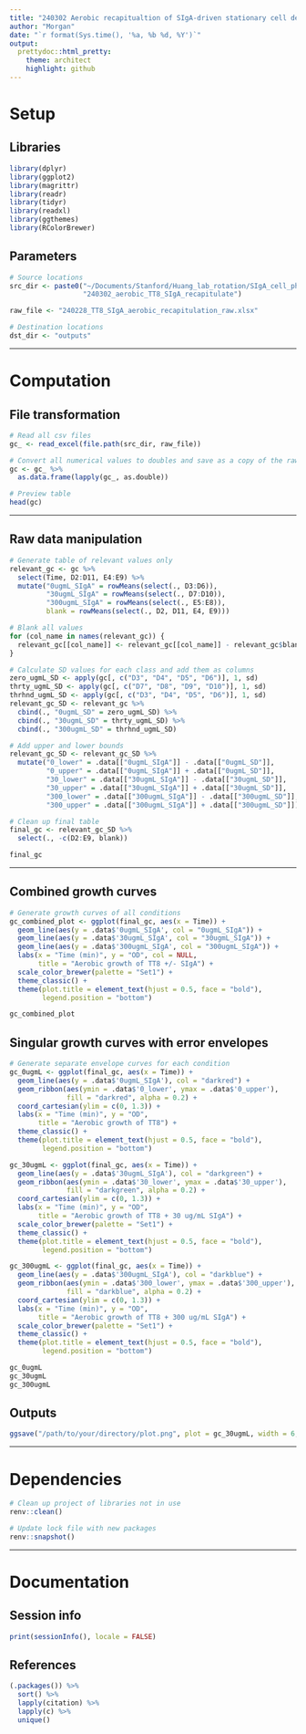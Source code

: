 ```yaml
---
title: "240302 Aerobic recapitualtion of SIgA-driven stationary cell death of TT8"
author: "Morgan"
date: "`r format(Sys.time(), '%a, %b %d, %Y')`"
output:
  prettydoc::html_pretty:
    theme: architect
    highlight: github
---
```


# Setup

## Libraries

```r
library(dplyr)
library(ggplot2)
library(magrittr)
library(readr)
library(tidyr)
library(readxl)
library(ggthemes)
library(RColorBrewer)
```

## Parameters

```r
# Source locations
src_dir <- paste0("~/Documents/Stanford/Huang_lab_rotation/SIgA_cell_physiology/",
                  "240302_aerobic_TT8_SIgA_recapitulate")

raw_file <- "240228_TT8_SIgA_aerobic_recapitulation_raw.xlsx"

# Destination locations
dst_dir <- "outputs"

```

------------------------------------------------------------------------

# Computation

## File transformation

```r
# Read all csv files
gc_ <- read_excel(file.path(src_dir, raw_file))

# Convert all numerical values to doubles and save as a copy of the raw import
gc <- gc_ %>%
  as.data.frame(lapply(gc_, as.double))

# Preview table
head(gc)

```

------------------------------------------------------------------------

## Raw data manipulation

```r
# Generate table of relevant values only
relevant_gc <- gc %>%
  select(Time, D2:D11, E4:E9) %>%
  mutate("0ugmL_SIgA" = rowMeans(select(., D3:D6)),
         "30ugmL_SIgA" = rowMeans(select(., D7:D10)),
         "300ugmL_SIgA" = rowMeans(select(., E5:E8)),
         blank = rowMeans(select(., D2, D11, E4, E9)))

# Blank all values
for (col_name in names(relevant_gc)) {
  relevant_gc[[col_name]] <- relevant_gc[[col_name]] - relevant_gc$blank
}

# Calculate SD values for each class and add them as columns
zero_ugmL_SD <- apply(gc[, c("D3", "D4", "D5", "D6")], 1, sd)
thrty_ugmL_SD <- apply(gc[, c("D7", "D8", "D9", "D10")], 1, sd)
thrhnd_ugmL_SD <- apply(gc[, c("D3", "D4", "D5", "D6")], 1, sd)
relevant_gc_SD <- relevant_gc %>%
  cbind(., "0ugmL_SD" = zero_ugmL_SD) %>%
  cbind(., "30ugmL_SD" = thrty_ugmL_SD) %>%
  cbind(., "300ugmL_SD" = thrhnd_ugmL_SD)

# Add upper and lower bounds
relevant_gc_SD <- relevant_gc_SD %>%
  mutate("0_lower" = .data[["0ugmL_SIgA"]] - .data[["0ugmL_SD"]],
         "0_upper" = .data[["0ugmL_SIgA"]] + .data[["0ugmL_SD"]],
         "30_lower" = .data[["30ugmL_SIgA"]] - .data[["30ugmL_SD"]],
         "30_upper" = .data[["30ugmL_SIgA"]] + .data[["30ugmL_SD"]],
         "300_lower" = .data[["300ugmL_SIgA"]] - .data[["300ugmL_SD"]],
         "300_upper" = .data[["300ugmL_SIgA"]] + .data[["300ugmL_SD"]])

# Clean up final table
final_gc <- relevant_gc_SD %>%
  select(., -c(D2:E9, blank))

final_gc
```

------------------------------------------------------------------------

## Combined growth curves

```r
# Generate growth curves of all conditions
gc_combined_plot <- ggplot(final_gc, aes(x = Time)) + 
  geom_line(aes(y = .data$'0ugmL_SIgA', col = "0ugmL_SIgA")) + 
  geom_line(aes(y = .data$'30ugmL_SIgA', col = "30ugmL_SIgA")) + 
  geom_line(aes(y = .data$'300ugmL_SIgA', col = "300ugmL_SIgA")) + 
  labs(x = "Time (min)", y = "OD", col = NULL, 
       title = "Aerobic growth of TT8 +/- SIgA") + 
  scale_color_brewer(palette = "Set1") + 
  theme_classic() + 
  theme(plot.title = element_text(hjust = 0.5, face = "bold"),
        legend.position = "bottom")

gc_combined_plot
```

## Singular growth curves with error envelopes

```r
# Generate separate envelope curves for each condition
gc_0ugmL <- ggplot(final_gc, aes(x = Time)) + 
  geom_line(aes(y = .data$'0ugmL_SIgA'), col = "darkred") + 
  geom_ribbon(aes(ymin = .data$'0_lower', ymax = .data$'0_upper'), 
              fill = "darkred", alpha = 0.2) +
  coord_cartesian(ylim = c(0, 1.3)) + 
  labs(x = "Time (min)", y = "OD", 
       title = "Aerobic growth of TT8") + 
  theme_classic() + 
  theme(plot.title = element_text(hjust = 0.5, face = "bold"),
        legend.position = "bottom")

gc_30ugmL <- ggplot(final_gc, aes(x = Time)) +
  geom_line(aes(y = .data$'30ugmL_SIgA'), col = "darkgreen") + 
  geom_ribbon(aes(ymin = .data$'30_lower', ymax = .data$'30_upper'), 
              fill = "darkgreen", alpha = 0.2) +
  coord_cartesian(ylim = c(0, 1.3)) +
  labs(x = "Time (min)", y = "OD", 
       title = "Aerobic growth of TT8 + 30 ug/mL SIgA") + 
  scale_color_brewer(palette = "Set1") + 
  theme_classic() + 
  theme(plot.title = element_text(hjust = 0.5, face = "bold"),
        legend.position = "bottom")

gc_300ugmL <- ggplot(final_gc, aes(x = Time)) +
  geom_line(aes(y = .data$'300ugmL_SIgA'), col = "darkblue") + 
  geom_ribbon(aes(ymin = .data$'300_lower', ymax = .data$'300_upper'), 
              fill = "darkblue", alpha = 0.2) + 
  coord_cartesian(ylim = c(0, 1.3)) + 
  labs(x = "Time (min)", y = "OD",
       title = "Aerobic growth of TT8 + 300 ug/mL SIgA") + 
  scale_color_brewer(palette = "Set1") + 
  theme_classic() + 
  theme(plot.title = element_text(hjust = 0.5, face = "bold"),
        legend.position = "bottom")

gc_0ugmL
gc_30ugmL
gc_300ugmL

```

## Outputs

```r
ggsave("/path/to/your/directory/plot.png", plot = gc_30ugmL, width = 6, height = 4, dpi = 300)

```

------------------------------------------------------------------------

# Dependencies

```r
# Clean up project of libraries not in use
renv::clean()

# Update lock file with new packages
renv::snapshot()
```

------------------------------------------------------------------------

# Documentation

## Session info

```r
print(sessionInfo(), locale = FALSE)
```

## References

```r
(.packages()) %>%
  sort() %>%
  lapply(citation) %>%
  lapply(c) %>%
  unique()
```
